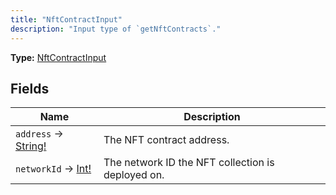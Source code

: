 ```yaml
---
title: "NftContractInput"
description: "Input type of `getNftContracts`."
---
```


**Type:** [NftContractInput](/api-reference/types/nftcontractinput)

## Fields

| Name | Description |
|------|-------------|
| `address` → [String!](/api-reference/types/string) | The NFT contract address. |
| `networkId` → [Int!](/api-reference/types/int) | The network ID the NFT collection is deployed on. |

